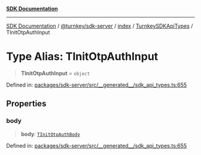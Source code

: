 [**SDK Documentation**](../../../../../../README.mdx)

***

[SDK Documentation](../../../../../../packages.mdx) / [@turnkey/sdk-server](../../../../README.mdx) / [index](../../../README.mdx) / [TurnkeySDKApiTypes](../README.mdx) / TInitOtpAuthInput

# Type Alias: TInitOtpAuthInput

> **TInitOtpAuthInput** = `object`

Defined in: [packages/sdk-server/src/\_\_generated\_\_/sdk\_api\_types.ts:655](https://github.com/tkhq/sdk/blob/3a88af7d1d927c6022706911d6af0f92f1440e00/packages/sdk-server/src/__generated__/sdk_api_types.ts#L655)

## Properties

### body

> **body**: [`TInitOtpAuthBody`](TInitOtpAuthBody.mdx)

Defined in: [packages/sdk-server/src/\_\_generated\_\_/sdk\_api\_types.ts:655](https://github.com/tkhq/sdk/blob/3a88af7d1d927c6022706911d6af0f92f1440e00/packages/sdk-server/src/__generated__/sdk_api_types.ts#L655)
